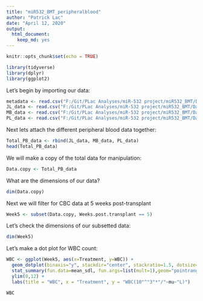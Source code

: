 ```yaml
---
title: "miR532_BMT_peripheralblood"
author: "Patrick Lac"
date: "April 12, 2020"
output: 
  html_document: 
    keep_md: yes
---
```


```r
knitr::opts_chunk$set(echo = TRUE)
```

``` r
library(tidyverse)
library(dplyr)
library(ggplot2)
```

Let's begin by importing our data:

``` r
metadata <- read.csv("F:/Git/PLac Analyses/miR-532 project/miR532_BMT/Data/200412_MetaData.csv")
JL_data <- read.csv("F:/Git/PLac Analyses/miR-532 project/miR532_BMT/Data/200412_JL_Data.csv")
MB_data <- read.csv("F:/Git/PLac Analyses/miR-532 project/miR532_BMT/Data/200412_MB_Data.csv")
PL_data <- read.csv("F:/Git/PLac Analyses/miR-532 project/miR532_BMT/Data/200412_PL_Data.csv")
```

Next lets attach the different peripheral blood data together:
``` r
Total_PB_data <- rbind(JL_data, MB_data, PL_data)
head(Total_PB_data)
```

We will make a copy of the total data for manipulation:
``` r
Data.copy <- Total_PB_data
```
What are the dimensions of our data?
```r
dim(Data.copy)
```

Next we will filter for CBC data at 5 weeks post-transplant
``` r
Week5 <- subset(Data.copy, Weeks.post.transplant == 5)
```

Let's check the dimensions of our subsetted data:
```r
dim(Week5)
```

Let's make a dot plot for WBC count:
``` r
WBC <- ggplot(Week5, aes(x=Treatment, y=WBC)) +
  geom_dotplot(binaxis="y", stackdir="center", stackratio=1.5, dotsize=0.6) + 
  stat_summary(fun.data=mean_sdl, fun.args=list(mult=1),geom="pointrange", color="red", width=5) +
  ylim(0,12) +
  labs(title = "WBC", x = "Treatment", y = "WBC(10"^"3"*"/"~mu~"L)")

WBC
```
